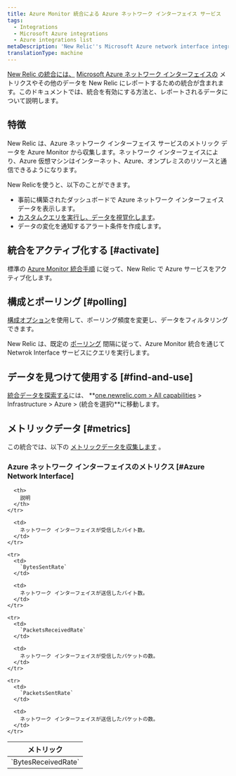 ```yaml
---
title: Azure Monitor 統合による Azure ネットワーク インターフェイス サービス
tags:
  - Integrations
  - Microsoft Azure integrations
  - Azure integrations list
metaDescription: 'New Relic''s Microsoft Azure network interface integration: what data it reports and how to enable it.'
translationType: machine
---
```


[New Relic の統合には、](/docs/infrastructure/integrations-getting-started/getting-started/introduction-infrastructure-integrations) [Microsoft Azure ネットワーク インターフェイスの](https://learn.microsoft.com/en-us/azure/virtual-network/virtual-network-network-interface) メトリクスやその他のデータを New Relic にレポートするための統合が含まれます。このドキュメントでは、統合を有効にする方法と、レポートされるデータについて説明します。

## 特徴

New Relic は、Azure ネットワーク インターフェイス サービスのメトリック データを Azure Monitor から収集します。ネットワーク インターフェイスにより、Azure 仮想マシンはインターネット、Azure、オンプレミスのリソースと通信できるようになります。

New Relicを使うと、以下のことができます。

* 事前に構築されたダッシュボードで Azure ネットワーク インターフェイス データを表示します。
* [カスタムクエリを実行し、データを視覚化します](/docs/infrastructure/integrations-getting-started/getting-started/use-integration-data-new-relic-insights)。
* データの変化を通知するアラート条件を作成します。

## 統合をアクティブ化する [#activate]

標準の [Azure Monitor 統合手順](/docs/infrastructure/microsoft-azure-integrations/azure-integrations-list/azure-monitor) に従って、New Relic で Azure サービスをアクティブ化します。

## 構成とポーリング [#polling]

[構成オプション](/docs/infrastructure/microsoft-azure-integrations/azure-integrations-list/azure-monitor/#settings)を使用して、ポーリング頻度を変更し、データをフィルタリングできます。

New Relic は、既定の [ポーリング](/docs/infrastructure/microsoft-azure-integrations/azure-integrations-list/azure-monitor/#settings) 間隔に従って、Azure Monitor 統合を通じて Netwrok Interface サービスにクエリを実行します。

## データを見つけて使用する [#find-and-use]

[統合データを探索する](/docs/infrastructure/integrations/find-use-infrastructure-integration-data)には、 **[one.newrelic.com > All capabilities](https://one.newrelic.com/all-capabilities) > Infrastructure > Azure > (統合を選択)**に移動します。

## メトリックデータ [#metrics]

この統合では、以下の [メトリックデータを収集します](/docs/infrastructure/integrations-getting-started/getting-started/understand-integration-data-data-types#metric) 。

### Azure ネットワーク インターフェイスのメトリクス \[#Azure Network Interface]

<table>
  <thead>
    <tr>
      <th style={{ width: "300px" }}>
        メトリック
      </th>

      <th>
        説明
      </th>
    </tr>
  </thead>

  <tbody>
    <tr>
      <td>
        `BytesReceivedRate`
      </td>

      <td>
        ネットワーク インターフェイスが受信したバイト数。
      </td>
    </tr>

    <tr>
      <td>
        `BytesSentRate`
      </td>

      <td>
        ネットワーク インターフェイスが送信したバイト数。
      </td>
    </tr>

    <tr>
      <td>
        `PacketsReceivedRate`
      </td>

      <td>
        ネットワーク インターフェイスが受信したパケットの数。
      </td>
    </tr>

    <tr>
      <td>
        `PacketsSentRate`
      </td>

      <td>
        ネットワーク インターフェイスが送信したパケットの数。
      </td>
    </tr>
  </tbody>
</table>
